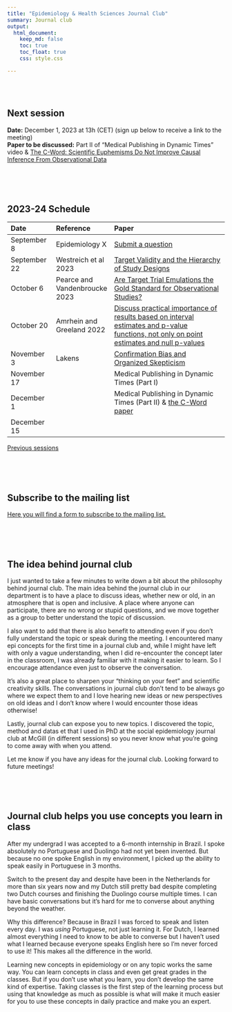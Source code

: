 ```yaml
---
title: "Epidemiology & Health Sciences Journal Club"
summary: Journal club
output:
  html_document:
    keep_md: false
    toc: true
    toc_float: true
    css: style.css

---
```


</br>
</br>

## Next session
**Date:** December 1, 2023 at 13h (CET) (sign up below to receive a link to the meeting)      
**Paper to be discussed:** Part II of "Medical Publishing in Dynamic Times" video & [The C-Word: Scientific Euphemisms Do Not Improve Causal Inference From Observational Data](https://www.ncbi.nlm.nih.gov/pmc/articles/PMC5888052/)

</br>
</br>
</br>


<!-- ![](epidemiology x.png) -->
<!-- [![](paper_screenshot.png)](https://lakens.github.io/statistical_inferences/16-confirmationbias.html) -->
<!-- </br> -->
<!-- </br> -->
<!-- </br> -->




## 2023-24 Schedule

|Date|Reference|Paper|
|:--- |:--- |:---------- |
|September 8|Epidemiology X|[Submit a question](https://forms.gle/isgDdfZ6cTaRjwET6)|
|September 22|Westreich et al 2023|[Target Validity and the Hierarchy of Study Designs](https://www.ncbi.nlm.nih.gov/pmc/articles/PMC6357801/)|
|October 6|Pearce and Vandenbroucke 2023|[Are Target Trial Emulations the Gold Standard for Observational Studies?](https://pubmed.ncbi.nlm.nih.gov/37255243/)|
|October 20|Amrhein and Greeland 2022|[Discuss practical importance of results based on interval estimates and p-value functions, not only on point estimates and null p-values](https://journals.sagepub.com/doi/full/10.1177/02683962221105904)|
|November 3|Lakens|[Confirmation Bias and Organized Skepticism](https://lakens.github.io/statistical_inferences/16-confirmationbias.html)|
|November 17||Medical Publishing in Dynamic Times (Part I)|
|December 1||Medical Publishing in Dynamic Times (Part II) & [the C-Word paper](https://www.ncbi.nlm.nih.gov/pmc/articles/PMC5888052/) |
|December 15|||




[Previous sessions](https://www.jeremylabrecque.org/journal_club/previous_sessions)
   
</br>
</br>
</br>
     



## Subscribe to the mailing list

[Here you will find a form to subscribe to the mailing list.](https://forms.gle/764GgYN3bPek9c5S8) 

</br>
</br>
</br>

## The idea behind journal club

I just wanted to take a few minutes to write down a bit about the philosophy behind journal club. The main idea behind the journal club in our department is to have a place to discuss ideas, whether new or old, in an atmosphere that is open and inclusive. A place where anyone can participate, there are no wrong or stupid questions, and we move together as a group to better understand the topic of discussion.

I also want to add that there is also benefit to attending even if you don't fully understand the topic or speak during the meeting. I encountered many epi concepts for the first time in a journal club and, while I might have left with only a vague understanding, when I did re-encounter the concept later in the classroom, I was already familiar with it making it easier to learn. So I encourage attendance even just to observe the conversation.

It's also a great place to sharpen your "thinking on your feet" and scientific creativity skills. The conversations in journal club don't tend to be always go where we expect them to and I love hearing new ideas or new perspectives on old ideas and I don't know where I would encounter those ideas otherwise!

Lastly, journal club can expose you to new topics. I discovered the topic, method and datas et that I used in PhD at the social epidemiology journal club at McGill (in different sessions) so you never know what you're going to come away with when you attend. 

Let me know if you have any ideas for the journal club. Looking forward to future meetings!

</br>
</br>
</br>


## Journal club helps you use concepts you learn in class

After my undergrad I was accepted to a 6-month internship in Brazil. I spoke absolutely no Portuguese and Duolingo had not yet been invented. But because no one spoke English in my environment, I picked up the ability to speak easily in Portuguese in 3 months.

Switch to the present day and despite have been in the Netherlands for more than six years now and my Dutch still pretty bad despite completing two Dutch courses and finishing the Duolingo course multiple times. I can have basic conversations but it's hard for me to converse about anything beyond the weather.

Why this difference? Because in Brazil I was forced to speak and listen every day. I was _using_ Portuguese, not just learning it. For Dutch, I learned almost everything I need to know to be able to converse but I haven't used what I learned because everyone speaks English here so I'm never forced to use it! This makes all the difference in the world.

Learning new concepts in epidemiology or on any topic works the same way. You can learn concepts in class and even get great grades in the classes. But if you don't use what you learn, you don't develop the same kind of expertise. Taking classes is the first step of the learning process but using that knowledge as much as possible is what will make it much easier for you to use these concepts in daily practice and make you an expert.
